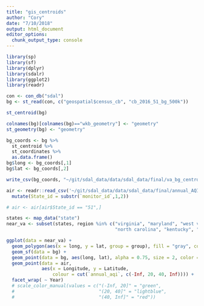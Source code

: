 ```yaml
---
title: "gis_centroids"
author: "Cory"
date: "7/10/2018"
output: html_document
editor_options: 
  chunk_output_type: console
---
```


```r
library(sp)
library(sf)
library(dplyr)
library(sdalr)
library(ggplot2)
library(readr)
```

```r
con <- con_db("sdal")
bg <- st_read(con, c("geospatial$census_cb", "cb_2016_51_bg_500k"))

st_centroid(bg)

colnames(bg)[colnames(bg)=="wkb_geometry"] <- "geometry"
st_geometry(bg) <- "geometry"

bg_coords <- bg %>%
  st_centroid %>%
  st_coordinates %>%
  as.data.frame()
bg$long <- bg_coords[,1]
bg$lat <- bg_coords[,2]

write_csv(bg_coords, "~/git/sdal_data/data/sdal_data/final/va_bg_centroids.csv")
```

```r
air <- readr::read_csv('~/git/sdal_data/data/sdal_data/final/annual_AQI.csv') %>%
  mutate(State_id = substr(`monitor_id`,1,2))

# air <- air[air$State_id == "51",]

states <- map_data("state")
near_va <- subset(states, region %in% c("virginia", "maryland", "west virginia",
                                        "north carolina", "kentucky", "tennessee"))

```

```r
ggplot(data = near_va) +
  geom_polygon(aes(x = long, y = lat, group = group), fill = "gray", color = "black") +
  geom_sf(data = bg) + 
  geom_point(data = bg, aes(long, lat), alpha = 0.75, size = 2, color = "orange") +
  geom_point(data = air, 
             aes(x = Longitude, y = Latitude, 
                 colour = cut(`annual_aqi`, c(-Inf, 20, 40, Inf)))) +
  facet_wrap( ~ Year)
  # scale_color_manual(values = c("(-Inf, 20]" = "green",
  #                               "(20, 40]" = "lightblue",
  #                               "(40, Inf]" = "red"))

```

